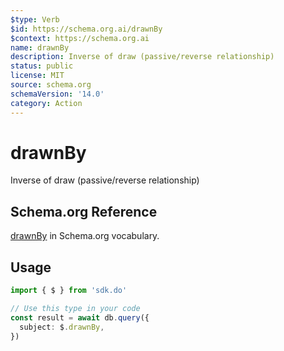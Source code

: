 ```yaml
---
$type: Verb
$id: https://schema.org.ai/drawnBy
$context: https://schema.org.ai
name: drawnBy
description: Inverse of draw (passive/reverse relationship)
status: public
license: MIT
source: schema.org
schemaVersion: '14.0'
category: Action
---
```


# drawnBy

Inverse of draw (passive/reverse relationship)

## Schema.org Reference

[drawnBy](https://schema.org/DrawAction) in Schema.org vocabulary.

## Usage

```typescript
import { $ } from 'sdk.do'

// Use this type in your code
const result = await db.query({
  subject: $.drawnBy,
})
```
